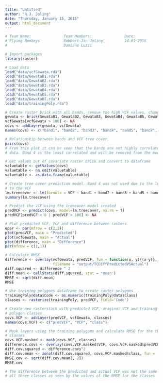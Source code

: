 ```yaml
---
title: "Untitled"
author: "R.J. Joling"
date: "Thursday, January 15, 2015"
output: html_document
---
```




```r
# Team Name:               Team Members:               Date:
# Flying Monkeys           Robbert-Jan Joling          14-01-2015
#                          Damiano Luzzi

# Import packages
library(raster)

# Load data
load("data/vcfGewata.rda")
load("data/GewataB1.rda")
load("data/GewataB2.rda")
load("data/GewataB3.rda")
load("data/GewataB4.rda")
load("data/GewataB5.rda")
load("data/GewataB7.rda")
load("data/trainingPoly.rda")

# Create raster brick with all bands, remove too high VCF values, change column names
gewata <- brick(GewataB1, GewataB2, GewataB3, GewataB4, GewataB5, GewataB7)
vcfGewata[vcfGewata > 100] <- NA
covs <- addLayer(gewata, vcfGewata)
names(covs) <- c("band1", "band2", "band3", "band4", "band5", "band7", "VCF")

# Relationship between bands and VCF tree cover.
pairs(covs)
# From this plot it can be seen that the bands are not highly correlated to the VCF
# data. Band 4 is the least correlated and will be removed from the model calculation

# Get values out of covariate raster brick and convert to dataframe
valuetable <- getValues(covs)
valuetable <- na.omit(valuetable)
valuetable <- as.data.frame(valuetable)

# Create tree cover prediction model. Band 4 was not used due to the low correlation
# to the VCF
lm.treecover <- lm(formula = VCF ~ band1 + band2 + band3 + band5 + band7, data = valuetable)
summary(lm.treecover)

# Predict the VCF using the treecover model created
predVCF <- predict(covs, model=lm.treecover, na.rm = T)
predVCF[predVCF < 0 | predVCF > 100] <- NA

# Plot predicted VCF, VCF and difference between rasters
opar <- par(mfrow = c(2,2))
plot(predVCF, main = "Predicted")
plot(vcfGewata, main = "Actual")
plot(difference, main = "Difference")
par(mfrow = c(1,1))

# Calculate RMSE
difference <- overlay(vcfGewata, predVCF, fun = function(x, y){(x-y)}, overwrite = T,
                      filename = "output/TCDiffPredictedVSActual")
diff.squared <- difference ^ 2
diff.mean <- cellStats(diff.squared, stat = 'mean')
RMSE <- sqrt(diff.mean)
RMSE

# Use training polygons dataframe to create raster polygons
trainingPoly@data$Code <- as.numeric(trainingPoly@data$Class)
classes <- rasterize(trainingPoly, predVCF, field='Code')

# Create new rasterstack with predicted VCF, original VCF and training
# polygon classes
covs.VCF <- addLayer(predVCF, vcfGewata, classes)
names(covs.VCF) <- c("predVCF", "VCF", "class")

# Mask layers using the training polygons and calculate RMSE for the three
# classes
covs.VCF.masked <- mask(covs.VCF, classes)
difference.covs <- overlay(covs.VCF.masked$VCF, covs.VCF.masked$predVCF, fun = function(x, y){(x-y)})
diff.cov.squared <- difference.covs^2
diff.cov.mean <- zonal(diff.cov.squared, covs.VCF.masked$class, fun = 'mean')
RMSE.cov <- sqrt(diff.cov.mean[, 2])
RMSE.cov

# The difference between the predicted and actual VCF was not the same for
# all three classes as seen by the values of the RMSE for the classes


```


